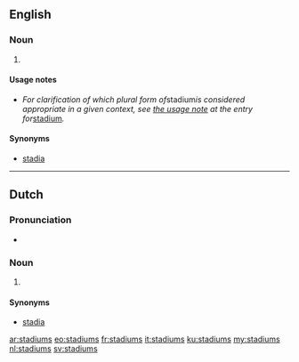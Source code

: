 ==English==

===Noun===
{{head|en|plural}} {{g|p}}

# {{plural of|stadium|lang=en}}

====Usage notes====
* ''For clarification of which plural form of ''stadium'' is considered appropriate in a given context, see [[stadium#Usage notes|the usage note]] at the entry for ''[[stadium]]''.''

====Synonyms====
* {{sense|plural form of stadium}} [[stadia]]

----

==Dutch==

===Pronunciation===
* {{audio|Nl-stadiums.ogg|Audio|lang=nl}}

===Noun===
{{head|nl}}

# {{nl-noun form of|pl|stadium}}

====Synonyms====
* [[stadia]]

[[ar:stadiums]]
[[eo:stadiums]]
[[fr:stadiums]]
[[it:stadiums]]
[[ku:stadiums]]
[[my:stadiums]]
[[nl:stadiums]]
[[sv:stadiums]]